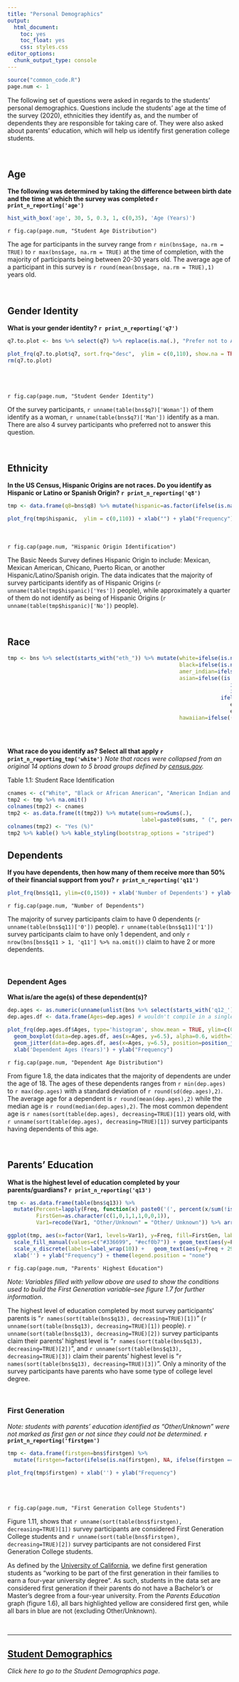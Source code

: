 ```yaml
---
title: "Personal Demographics"
output: 
  html_document: 
    toc: yes
    toc_float: yes
    css: styles.css
editor_options: 
  chunk_output_type: console
---
```



```r
source("common_code.R")
page.num <- 1
```

The following set of questions were asked in regards to the students' personal demographics. Questions include the students' age at the time of the survey (2020), ethnicities they identify as, and the number of dependents they are responsible for taking care of. They were also asked about parents' education, which will help us identify first generation college students.

<br>

## Age
**The following was determined by taking the difference between birth date and the time at which the survey was completed `r print_n_reporting('age')`**
```r
hist_with_box('age', 30, 5, 0.3, 1, c(0,35), 'Age (Years)')
```
`r fig.cap(page.num, "Student Age Distribution")`

The age for participants in the survey range from `r min(bns$age, na.rm = TRUE)` to `r max(bns$age, na.rm = TRUE)` at the time of completion, with the majority of participants being between 20-30 years old. The average age of a participant in this survey is `r round(mean(bns$age, na.rm = TRUE),1)` years old.

<br />

## Gender Identity
**What is your gender identity? `r print_n_reporting('q7')`**

<div class = "row">
<div class = "col-md-7">
```r
q7.to.plot <- bns %>% select(q7) %>% replace(is.na(.), "Prefer not to Answer")

plot_frq(q7.to.plot$q7, sort.frq="desc",  ylim = c(0,110), show.na = TRUE, wrap.labels = 10) + xlab('Gender') + ylab("Frequency")
rm(q7.to.plot)
```
</div>
  
<div class = "col-md-4">
<br><br><br>`r fig.cap(page.num, "Student Gender Identity")` <br>

Of the survey participants, `r unname(table(bns$q7)['Woman'])` of them identify as a woman, `r unname(table(bns$q7)['Man'])` identify as a man. There are also 4 survey participants who preferred not to answer this question.


</div>
</div>

<br />


## Ethnicity
**In the US Census, Hispanic Origins are not races. Do you identify as Hispanic or Latino or Spanish Origin? `r print_n_reporting('q8')`**

<div class = "row">
<div class = "col-md-6">
```r
tmp <- data.frame(q8=bns$q8) %>% mutate(hispanic=as.factor(ifelse(is.na(q8), NA, ifelse(grepl("Yes", q8), "Yes", "No")))) %>% select(-q8)

plot_frq(tmp$hispanic,  ylim = c(0,110)) + xlab("") + ylab("Frequency")
```
</div>
  
<div class = "col-md-5">
<br><br>`r fig.cap(page.num, "Hispanic Origin Identification")` <br>

The Basic Needs Survey defines Hispanic Origin to include: Mexican, Mexican American, Chicano, Puerto Rican, or another Hispanic/Latino/Spanish origin. The data indicates that the majority of survey participants identify as of Hispanic Origins (`r unname(table(tmp$hispanic)['Yes'])` people), while approximately a quarter of them do not identify as being of Hispanic Origins (`r unname(table(tmp$hispanic)['No'])` people).
</div>
</div>

<br />

## Race
```r
tmp <- bns %>% select(starts_with("eth_")) %>% mutate(white=ifelse(is.na(eth_white), NA, ifelse(eth_white == 1, 1, 0)),
                                                      black=ifelse(is.na(eth_african_amer), NA, ifelse(eth_african_amer == 1, 1, 0)),
                                                      amer_indian=ifelse(is.na(eth_amer_inidian), NA, ifelse(eth_amer_inidian == 1, 1, 0)),
                                                      asian=ifelse((is.na(eth_chinese) | is.na(eth_filipino) | is.na(eth_asian_indian) |
                                                                      is.na(eth_other_asian) | is.na(eth_vietnamese) | is.na(eth_korean) |
                                                                      is.na(eth_japanese)), NA, 
                                                                   ifelse((eth_chinese == 1 | eth_filipino == 1 | eth_asian_indian  == 1 |
                                                                      eth_other_asian == 1 | eth_vietnamese == 1 | eth_korean == 1 |
                                                                      eth_japanese == 1), 1, 0)),
                                                      hawaiian=ifelse((is.na(eth_pacific_islander) | is.na(eth_chamorro) | is.na(eth_hawaiian) |
                                                                         is.na(eth_samoan)), NA, 
                                                                       ifelse((eth_pacific_islander == 1 | eth_chamorro == 1 | eth_hawaiian == 1 |
                                                                        eth_samoan == 1), 1, 0))) %>% select(15:19)
```
**What race do you identify as? Select all that apply `r print_n_reporting_tmp('white')`** *Note that races were collapsed from an original 14 options down to 5 broad groups defined by [census.gov](https://www.census.gov/quickfacts/fact/note/US/RHI625219).*

Table 1.1: Student Race Identification
```r
cnames <- c("White", "Black or African American", "American Indian and Alaska Native", "Asian", "Native Hawaiian and Other Pacific Islander")
tmp2 <- tmp %>% na.omit()
colnames(tmp2) <- cnames
tmp2 <- as.data.frame(t(tmp2)) %>% mutate(sums=rowSums(.),
                                          label=paste0(sums, " (", percent(sums/ncol(.), accuracy=0.1), ")")) %>% arrange(desc(sums)) %>% select(label)
colnames(tmp2) <- "Yes (%)"
tmp2 %>% kable() %>% kable_styling(bootstrap_options = "striped")
```

## Dependents
**If you have dependents, then how many of them receive more than 50% of their financial support from you? `r print_n_reporting('q11')`**
```r
plot_frq(bns$q11, ylim=c(0,150)) + xlab('Number of Dependents') + ylab("Frequency")
```
`r fig.cap(page.num, "Number of Dependents")`

The majority of survey participants claim to have 0 dependents (`r unname(table(bns$q11)['0'])` people). `r unname(table(bns$q11)['1'])` survey participants claim to have only 1 dependent, and only `r nrow(bns[bns$q11 > 1, 'q11'] %>% na.omit())` claim to have 2 or more dependents.

<br>

### Dependent Ages
**What is/are the age(s) of these dependent(s)?**
```r
dep.ages <- as.numeric(unname(unlist(bns %>% select(starts_with('q12_')))) %>% na.omit())
dep.ages.df <- data.frame(Ages=dep.ages) # wouldn't compile in a single line for some reason

plot_frq(dep.ages.df$Ages, type='histogram', show.mean = TRUE, ylim=c(0,8), show.mean.val = FALSE, show.sd = FALSE) +
  geom_boxplot(data=dep.ages.df, aes(x=Ages, y=6.5), alpha=0.6, width=1.5, fill="#336699") +
  geom_jitter(data=dep.ages.df, aes(x=Ages, y=6.5), position=position_jitter(height=.8)) +
  xlab('Dependent Ages (Years)') + ylab("Frequency")
```
`r fig.cap(page.num, "Dependent Age Distribution")`

From figure 1.8, the data indicates that the majority of dependents are under the age of 18. The ages of these dependents ranges from `r min(dep.ages)` to `r max(dep.ages)` with a standard deviation of `r round(sd(dep.ages),2)`. The average age for a dependent is `r round(mean(dep.ages),2)` while the median age is `r round(median(dep.ages),2)`. The most common dependent age is `r names(sort(table(dep.ages), decreasing=TRUE)[1])` years old, with `r unname(sort(table(dep.ages), decreasing=TRUE)[1])` survey participants having dependents of this age.

<br>

## Parents' Education
**What is the highest level of education completed by your parents/guardians? `r print_n_reporting('q13')`**
```r
tmp <- as.data.frame(table(bns$q13)) %>% 
  mutate(Percent=lapply(Freq, function(x) paste0('(', percent(x/sum(!is.na(bns[['q13']])), accuracy = 0.1), ')')),
         FirstGen=as.character(c(1,0,1,1,1,0,0,1)),
         Var1=recode(Var1, "Other/Unknown" = "Other/ Unknown")) %>% arrange((desc(Freq)))

ggplot(tmp, aes(x=factor(Var1, levels=Var1), y=Freq, fill=FirstGen, label=Percent)) + geom_col(colour = "black") + 
  scale_fill_manual(values=c("#336699", "#ecf0b7")) + geom_text(aes(y=Freq+13)) + 
  scale_x_discrete(labels=label_wrap(10)) +   geom_text(aes(y=Freq + 29, label=Freq)) + 
  xlab('') + ylab("Frequency") + theme(legend.position = "none")
```
`r fig.cap(page.num, "Parents' Highest Education")`

*Note: Variables filled with yellow above are used to show the conditions used to build the First Generation variable--see figure 1.7 for further information*.

The highest level of education completed by most survey participants' parents is "`r names(sort(table(bns$q13), decreasing=TRUE)[1])`" (`r unname(sort(table(bns$q13), decreasing=TRUE)[1])` people). `r unname(sort(table(bns$q13), decreasing=TRUE)[2])` survey participants claim their parents' highest level is "`r names(sort(table(bns$q13), decreasing=TRUE)[2])`", and `r unname(sort(table(bns$q13), decreasing=TRUE)[3])` claim their parents' highest level is "`r names(sort(table(bns$q13), decreasing=TRUE)[3])`". Only a minority of the survey participants have parents who have some type of college level degree.

<br />

### First Generation
*Note: students with parents' education identified as "Other/Unknown" were not marked as first gen or not since they could not be determined.* **`r print_n_reporting('firstgen')`**

<div class = "row">
<div class = "col-md-6">
```r
tmp <- data.frame(firstgen=bns$firstgen) %>% 
  mutate(firstgen=factor(ifelse(is.na(firstgen), NA, ifelse(firstgen == 0, "Not First Gen", "First Gen")), levels=c("Not First Gen", "First Gen")))

plot_frq(tmp$firstgen) + xlab('') + ylab("Frequency")
```
</div>
  
<div class = "col-md-5">
<br><br><br>`r fig.cap(page.num, "First Generation College Students")` <br>

Figure 1.11, shows that `r unname(sort(table(bns$firstgen), decreasing=TRUE)[1])` survey participants are considered First Generation College students and `r unname(sort(table(bns$firstgen), decreasing=TRUE)[2])` survey participants are not considered First Generation College students. 
</div>
</div>

As defined by the [University of California](https://www.universityofcalifornia.edu/sites/default/files/First-Generation%20Student%20Success%20at%20UC%208-2017.pdf), we define first generation students as "working to be part of the first generation in their families to earn a four-year university degree". As such, students in the data set are considered first generation if their parents do not have a Bachelor's or Master's degree from a four-year university. From the *Parents Education* graph (figure 1.6), all bars highlighted yellow are considered first gen, while all bars in blue are not (excluding Other/Unknown).

<br />

---

## [Student Demographics](Student_Demo.html)
*Click here to go to the Student Demographics page.*

